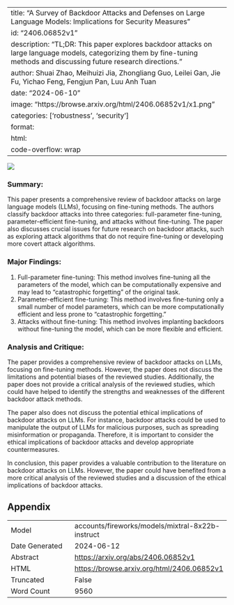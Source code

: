 
---
title: "A Survey of Backdoor Attacks and Defenses on Large Language Models: Implications for Security Measures"
id: "2406.06852v1"
description: "TL;DR: This paper explores backdoor attacks on large language models, categorizing them by fine-tuning methods and discussing future research directions."
author: Shuai Zhao, Meihuizi Jia, Zhongliang Guo, Leilei Gan, Jie Fu, Yichao Feng, Fengjun Pan, Luu Anh Tuan
date: "2024-06-10"
image: "https://browse.arxiv.org/html/2406.06852v1/x1.png"
categories: ['robustness', 'security']
format:
  html:
    code-overflow: wrap
---

![](https://browse.arxiv.org/html/2406.06852v1/x1.png)

### Summary:

This paper presents a comprehensive review of backdoor attacks on large language models (LLMs), focusing on fine-tuning methods. The authors classify backdoor attacks into three categories: full-parameter fine-tuning, parameter-efficient fine-tuning, and attacks without fine-tuning. The paper also discusses crucial issues for future research on backdoor attacks, such as exploring attack algorithms that do not require fine-tuning or developing more covert attack algorithms.

### Major Findings:

1. Full-parameter fine-tuning: This method involves fine-tuning all the parameters of the model, which can be computationally expensive and may lead to "catastrophic forgetting" of the original task.
2. Parameter-efficient fine-tuning: This method involves fine-tuning only a small number of model parameters, which can be more computationally efficient and less prone to "catastrophic forgetting."
3. Attacks without fine-tuning: This method involves implanting backdoors without fine-tuning the model, which can be more flexible and efficient.

### Analysis and Critique:

The paper provides a comprehensive review of backdoor attacks on LLMs, focusing on fine-tuning methods. However, the paper does not discuss the limitations and potential biases of the reviewed studies. Additionally, the paper does not provide a critical analysis of the reviewed studies, which could have helped to identify the strengths and weaknesses of the different backdoor attack methods.

The paper also does not discuss the potential ethical implications of backdoor attacks on LLMs. For instance, backdoor attacks could be used to manipulate the output of LLMs for malicious purposes, such as spreading misinformation or propaganda. Therefore, it is important to consider the ethical implications of backdoor attacks and develop appropriate countermeasures.

In conclusion, this paper provides a valuable contribution to the literature on backdoor attacks on LLMs. However, the paper could have benefited from a more critical analysis of the reviewed studies and a discussion of the ethical implications of backdoor attacks.

## Appendix

|          |          |
|----------|----------|
| Model     | accounts/fireworks/models/mixtral-8x22b-instruct       |
| Date Generated     | 2024-06-12       |
| Abstract | [https://arxiv.org/abs/2406.06852v1](https://arxiv.org/abs/2406.06852v1)        |
| HTML     | [https://browse.arxiv.org/html/2406.06852v1](https://browse.arxiv.org/html/2406.06852v1)       |
| Truncated       | False       |
| Word Count       | 9560       |